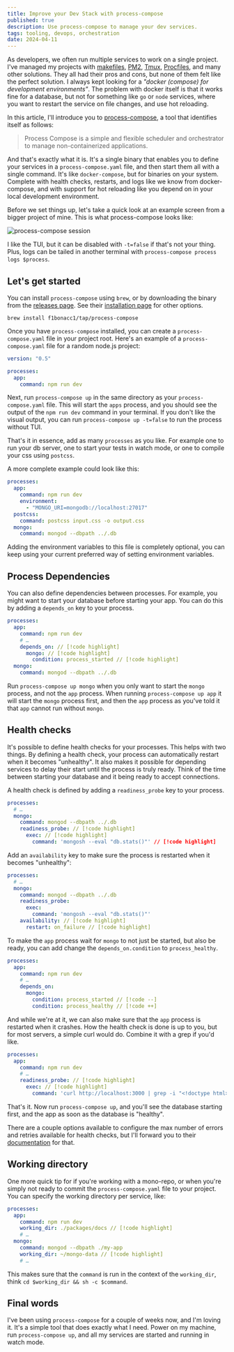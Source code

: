 ```yaml
---
title: Improve your Dev Stack with process-compose
published: true
description: Use process-compose to manage your dev services.
tags: tooling, devops, orchestration
date: 2024-04-11
---
```


As developers, we often run multiple services to work on a single project. I've managed my projects with [makefiles], [PM2], [Tmux], [Procfiles], and many other solutions. They all had their pros and cons, but none of them felt like the perfect solution. I always kept looking for a _"docker (compose) for development environments"_. The problem with docker itself is that it works fine for a database, but not for something like `go` or `node` services, where you want to restart the service on file changes, and use hot reloading.

In this article, I'll introduce you to [process-compose], a tool that identifies itself as follows:

> Process Compose is a simple and flexible scheduler and orchestrator to manage non-containerized applications.

And that's exactly what it is. It's a single binary that enables you to define your services in a `process-compose.yaml` file, and then start them all with a single command. It's like `docker-compose`, but for binaries on your system. Complete with health checks, restarts, and logs like we know from docker-compose, and with support for hot reloading like you depend on in your local development environment.

Before we set things up, let's take a quick look at an example screen from a bigger project of mine. This is what process-compose looks like:

![process-compose session](/articles/improve-your-dev-stack-with-process-compose-1.png)

I like the TUI, but it can be disabled with `-t=false` if that's not your thing. Plus, logs can be tailed in another terminal with `process-compose process logs $process`.

## Let's get started

You can install `process-compose` using `brew`, or by downloading the binary from the [releases page]. See their [installation page] for other options.

```shell
brew install f1bonacc1/tap/process-compose
```

Once you have `process-compose` installed, you can create a `process-compose.yaml` file in your project root. Here's an example of a `process-compose.yaml` file for a random node.js project:

```yaml
version: "0.5"

processes:
  app:
    command: npm run dev
```

Next, run `process-compose up` in the same directory as your `process-compose.yaml` file. This will start the `apps` process, and you should see the output of the `npm run dev` command in your terminal. If you don't like the visual output, you can run `process-compose up -t=false` to run the process without TUI.

That's it in essence, add as many `processes` as you like. For example one to run your db server, one to start your tests in watch mode, or one to compile your css using `postcss`.

A more complete example could look like this:

```yaml
processes:
  app:
    command: npm run dev
    environment:
      - "MONGO_URI=mongodb://localhost:27017"
  postcss:
    command: postcss input.css -o output.css
  mongo:
    command: mongod --dbpath ../.db
```

Adding the environment variables to this file is completely optional, you can keep using your current preferred way of setting environment variables.

## Process Dependencies

You can also define dependencies between processes. For example, you might want to start your database before starting your app. You can do this by adding a `depends_on` key to your process.

```yaml
processes:
  app:
    command: npm run dev
    # …
    depends_on: // [!code highlight]
      mongo: // [!code highlight]
        condition: process_started // [!code highlight]
  mongo:
    command: mongod --dbpath ../.db
```

Run `process-compose up mongo` when you only want to start the `mongo` process, and not the `app` process. When running `process-compose up app` it will start the `mongo` process first, and then the `app` process as you've told it that `app` cannot run without `mongo`.

## Health checks

It's possible to define health checks for your processes. This helps with two things. By defining a health check, your process can automatically restart when it becomes "unhealthy". It also makes it possible for depending services to delay their start until the process is truly ready. Think of the time between starting your database and it being ready to accept connections.

A health check is defined by adding a `readiness_probe` key to your process.

```yaml
processes:
  # …
  mongo:
    command: mongod --dbpath ../.db
    readiness_probe: // [!code highlight]
      exec: // [!code highlight]
        command: 'mongosh --eval "db.stats()"' // [!code highlight]
```

Add an `availability` key to make sure the process is restarted when it becomes "unhealthy":

```yaml
processes:
  # …
  mongo:
    command: mongod --dbpath ../.db
    readiness_probe:
      exec:
        command: 'mongosh --eval "db.stats()"'
    availability: // [!code highlight]
      restart: on_failure // [!code highlight]
```

To make the `app` process wait for `mongo` to not just be started, but also be ready, you can add change the `depends_on.condition` to `process_healthy`.

```yaml
processes:
  app:
    command: npm run dev
    # …
    depends_on:
      mongo:
        condition: process_started // [!code --]
        condition: process_healthy // [!code ++]
```

And while we're at it, we can also make sure that the `app` process is restarted when it crashes. How the health check is done is up to you, but for most servers, a simple curl would do. Combine it with a grep if you'd like.

```yaml
processes:
  app:
    command: npm run dev
    # …
    readiness_probe: // [!code highlight]
      exec: // [!code highlight]
        command: 'curl http://localhost:3000 | grep -i "<!doctype html>"' // [!code highlight]
```

That's it. Now run `process-compose up`, and you'll see the database starting first, and the app as soon as the database is "healthy".

There are a couple options available to configure the max number of errors and retries available for health checks, but I'll forward you to their [documentation][health-checks] for that.

## Working directory

One more quick tip for if you're working with a mono-repo, or when you're simply not ready to commit the `process-compose.yaml` file to your project. You can specify the working directory per service, like:

```yaml
processes:
  app:
    command: npm run dev
    working_dir: ./packages/docs // [!code highlight]
    # …
  mongo:
    command: mongod --dbpath ./my-app
    working_dir: ~/mongo-data // [!code highlight]
    # …
```

This makes sure that the `command` is run in the context of the `working_dir`, think `cd $working_dir && sh -c $command`.

## Final words

I've been using `process-compose` for a couple of weeks now, and I'm loving it. It's a simple tool that does exactly what I need. Power on my machine, run `process-compose up`, and all my services are started and running in watch mode.

[PM2]: https://meijer.ws/articles/simplify-your-dev-environment-with-pm2
[Tmux]: https://gist.github.com/smeijer/0e3604a51e9393d2ac009cef6ce0fb48
[Procfiles]: https://meijer.ws/articles/simpler-dev-environments-with-procfiles

[process-compose]: https://f1bonacc1.github.io/process-compose
[installation page]: https://f1bonacc1.github.io/process-compose/installation
[releases page]: https://github.com/F1bonacc1/process-compose/releases
[health-checks]: https://f1bonacc1.github.io/process-compose/health
[makefiles]: https://x.com/meijer_s/status/1777662281586741686

